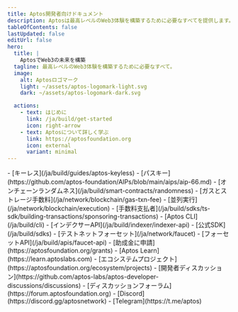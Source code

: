 ```yaml
---
title: Aptos開発者向けドキュメント
description: Aptosは最高レベルのWeb3体験を構築するために必要なすべてを提供します。
tableOfContents: false
lastUpdated: false
editUrl: false
hero:
  title: |
    AptosでWeb3の未来を構築
  tagline: 最高レベルのWeb3体験を構築するために必要なすべて。
  image:
    alt: Aptosロゴマーク
    light: ~/assets/aptos-logomark-light.svg
    dark: ~/assets/aptos-logomark-dark.svg

  actions:
    - text: はじめに
      link: /ja/build/get-started
      icon: right-arrow
    - text: Aptosについて詳しく学ぶ
      link: https://aptosfoundation.org
      icon: external
      variant: minimal
---
```



<CardGrid>
  <ListCard title="機能" iconName="lightning">
    - [キーレス](/ja/build/guides/aptos-keyless)
    - [パスキー](https://github.com/aptos-foundation/AIPs/blob/main/aips/aip-66.md)
    - [オンチェーンランダムネス](/ja/build/smart-contracts/randomness)
    - [ガスとストレージ手数料](/ja/network/blockchain/gas-txn-fee)
    - [並列実行](/ja/network/blockchain/execution)
    - [手数料支払者](/ja/build/sdks/ts-sdk/building-transactions/sponsoring-transactions)
  </ListCard>

  <ListCard title="ツール" iconName="terminal">
    - [Aptos CLI](/ja/build/cli)
    - [インデクサーAPI](/ja/build/indexer/indexer-api)
    - [公式SDK](/ja/build/sdks)
    - [テストネットフォーセット](/ja/network/faucet)
    - [フォーセットAPI](/ja/build/apis/faucet-api)
  </ListCard>

  <ListCard title="リソース" iconName="file-text">
    - [助成金に申請](https://aptosfoundation.org/grants)
    - [Aptos Learn](https://learn.aptoslabs.com)
    - [エコシステムプロジェクト](https://aptosfoundation.org/ecosystem/projects)
  </ListCard>

  <ListCard title="コミュニティ" iconName="globe-simple">
    - [開発者ディスカッション](https://github.com/aptos-labs/aptos-developer-discussions/discussions)
    - [ディスカッションフォーラム](https://forum.aptosfoundation.org)
    - [Discord](https://discord.gg/aptosnetwork)
    - [Telegram](https://t.me/aptos)
  </ListCard>
</CardGrid>
